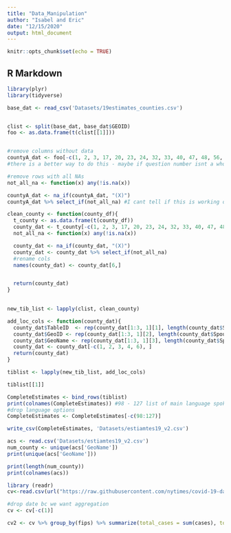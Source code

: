 ```yaml
---
title: "Data_Manipulation"
author: "Isabel and Eric"
date: "12/15/2020"
output: html_document
---
```


```r
knitr::opts_chunk$set(echo = TRUE)
```

## R Markdown
```r
library(plyr)
library(tidyverse)
```


```r

base_dat <- read_csv('Datasets/19estimates_counties.csv')



```

```r
clist <- split(base_dat, base_dat$GEOID)
foo <- as.data.frame(t(clist[[1]]))


#remove columns without data 
countyA_dat <- foo[-c(1, 2, 3, 17, 20, 23, 24, 32, 33, 40, 47, 48, 56, 57, 65, 69, 70, 77, 78, 87, 90, 91, 94, 95, 98, 101, 104, 107, 108, 117, 118, 126, 127, 131, 132, 134, 138, 142, 143, 151, 152, 165, 166, 195, 196)]
#there is a better way to do this - maybe if question number isnt a whole number

#remove rows with all NAs 
not_all_na <- function(x) any(!is.na(x))

countyA_dat <- na_if(countyA_dat, "(X)")
countyA_dat %>% select_if(not_all_na) #I cant tell if this is working or not

```

```r
clean_county <- function(county_df){
  t_county <- as.data.frame(t(county_df))
  county_dat <- t_county[-c(1, 2, 3, 17, 20, 23, 24, 32, 33, 40, 47, 48, 56, 57, 65, 69, 70, 77, 78, 87, 90, 91, 94, 95, 98, 101, 104, 107, 108, 117, 118, 126, 127, 131, 132, 134, 138, 142, 143, 151, 152, 165, 166, 195, 196)]
  not_all_na <- function(x) any(!is.na(x))

  county_dat <- na_if(county_dat, "(X)")
  county_dat <- county_dat %>% select_if(not_all_na)
  #rename cols 
  names(county_dat) <- county_dat[6,]


  return(county_dat)
}
  
```

```r

new_tib_list <- lapply(clist, clean_county)
```

```r
add_loc_cols <- function(county_dat){
  county_dat$TableID  <- rep(county_dat[1:3, 1][1], length(county_dat$Spouse))
  county_dat$GeoID <- rep(county_dat[1:3, 1][2], length(county_dat$Spouse))
  county_dat$GeoName <- rep(county_dat[1:3, 1][3], length(county_dat$Spouse))
  county_dat <- county_dat[-c(1, 2, 3, 4, 6), ]
  return(county_dat)
}

tiblist <- lapply(new_tib_list, add_loc_cols)

tiblist[[1]]

```

```r
CompleteEstimates <- bind_rows(tiblist)
print(colnames(CompleteEstimates)) #98 - 127 list of main language spoken at home 
#drop language options 
CompleteEstimates <- CompleteEstimates[-c(98:127)]

write_csv(CompleteEstimates, 'Datasets/estiamtes19_v2.csv')
```

```r
acs <- read.csv('Datasets/estiamtes19_v2.csv')
num_county <- unique(acs['GeoName'])
print(unique(acs['GeoName']))
```
```r
print(length(num_county))
print(colnames(acs))
```



```r
library (readr)
cv<-read.csv(url("https://raw.githubusercontent.com/nytimes/covid-19-data/master/us-counties.csv"))

#drop date bc we want aggregation
cv <- cv[-c(1)]

cv2 <- cv %>% group_by(fips) %>% summarize(total_cases = sum(cases), total_deaths = sum(deaths))

```



